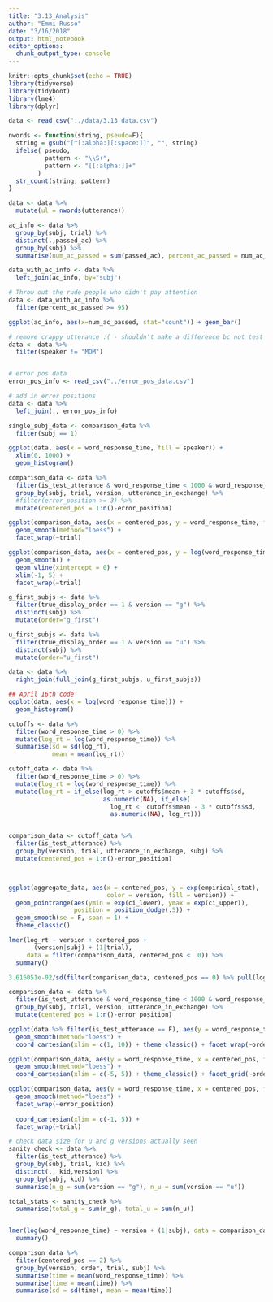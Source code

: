 ```yaml
---
title: "3.13_Analysis"
author: "Emmi Russo"
date: "3/16/2018"
output: html_notebook
editor_options: 
  chunk_output_type: console
---
```


```r
knitr::opts_chunk$set(echo = TRUE)
library(tidyverse)
library(tidyboot)
library(lme4)
library(dplyr)
```

```r
data <- read_csv("../data/3.13_data.csv")

nwords <- function(string, pseudo=F){
  string = gsub("[^[:alpha:][:space:]]", "", string)
  ifelse( pseudo, 
          pattern <- "\\S+", 
          pattern <- "[[:alpha:]]+" 
        )
  str_count(string, pattern)
}

data <- data %>%
  mutate(ul = nwords(utterance))

ac_info <- data %>%
  group_by(subj, trial) %>%
  distinct(.,passed_ac) %>%
  group_by(subj) %>%
  summarise(num_ac_passed = sum(passed_ac), percent_ac_passed = num_ac_passed/n() * 100)

data_with_ac_info <- data %>%
  left_join(ac_info, by="subj")

# Throw out the rude people who didn't pay attention
data <- data_with_ac_info %>%
  filter(percent_ac_passed >= 95)

ggplot(ac_info, aes(x=num_ac_passed, stat="count")) + geom_bar()

# remove crappy utterance :( - shouldn't make a difference bc not test utterance 
data <- data %>%
  filter(speaker != "MOM")


# error pos data
error_pos_info <- read_csv("../error_pos_data.csv")

# add in error positions
data <- data %>%
  left_join(., error_pos_info)

single_subj_data <- comparison_data %>%
  filter(subj == 1)

ggplot(data, aes(x = word_response_time, fill = speaker)) +
  xlim(0, 1000) +
  geom_histogram()

comparison_data <- data %>%
  filter(is_test_utterance & word_response_time < 1000 & word_response_time > 150) %>%
  group_by(subj, trial, version, utterance_in_exchange) %>%
  #filter(error_position >= 3) %>%
  mutate(centered_pos = 1:n()-error_position)

ggplot(comparison_data, aes(x = centered_pos, y = word_response_time, fill = version)) +
  geom_smooth(method="loess") +
  facet_wrap(~trial)

ggplot(comparison_data, aes(x = centered_pos, y = log(word_response_time), fill = version)) +
  geom_smooth() +
  geom_vline(xintercept = 0) +
  xlim(-1, 5) +
  facet_wrap(~trial)

g_first_subjs <- data %>%
  filter(true_display_order == 1 & version == "g") %>%
  distinct(subj) %>%
  mutate(order="g_first")

u_first_subjs <- data %>%
  filter(true_display_order == 1 & version == "u") %>%
  distinct(subj) %>%
  mutate(order="u_first")

data <- data %>%
  right_join(full_join(g_first_subjs, u_first_subjs))
```

```r
## April 16th code
ggplot(data, aes(x = log(word_response_time))) + 
  geom_histogram()

cutoffs <- data %>%
  filter(word_response_time > 0) %>%
  mutate(log_rt = log(word_response_time)) %>%
  summarise(sd = sd(log_rt),
            mean = mean(log_rt))

cutoff_data <- data %>%
  filter(word_response_time > 0) %>%
  mutate(log_rt = log(word_response_time)) %>%
  mutate(log_rt = if_else(log_rt > cutoffs$mean + 3 * cutoffs$sd,
                          as.numeric(NA), if_else(
                            log_rt <  cutoffs$mean - 3 * cutoffs$sd,
                            as.numeric(NA), log_rt)))


comparison_data <- cutoff_data %>%
  filter(is_test_utterance) %>%
  group_by(version, trial, utterance_in_exchange, subj) %>%
  mutate(centered_pos = 1:n()-error_position)



ggplot(aggregate_data, aes(x = centered_pos, y = exp(empirical_stat), 
                           color = version, fill = version)) + 
  geom_pointrange(aes(ymin = exp(ci_lower), ymax = exp(ci_upper)),
                  position = position_dodge(.5)) + 
  geom_smooth(se = F, span = 1) +
  theme_classic()

lmer(log_rt ~ version + centered_pos +
       (version|subj) + (1|trial),
     data = filter(comparison_data, centered_pos <  0)) %>%
  summary()

3.616051e-02/sd(filter(comparison_data, centered_pos == 0) %>% pull(log_rt), na.rm = T)
```

```r
comparison_data <- data %>%
  filter(is_test_utterance & word_response_time < 1000 & word_response_time > 150) %>%
  group_by(subj, trial, version, utterance_in_exchange) %>%
  mutate(centered_pos = 1:n()-error_position)

ggplot(data %>% filter(is_test_utterance == F), aes(y = word_response_time, x = word_in_utterance, fill=version)) +
  geom_smooth(method="loess") +
  coord_cartesian(xlim = c(1, 10)) + theme_classic() + facet_wrap(~order)

ggplot(comparison_data, aes(y = word_response_time, x = centered_pos, fill=version)) +
  geom_smooth(method="loess") +
  coord_cartesian(xlim = c(-5, 5)) + theme_classic() + facet_grid(~order)

ggplot(comparison_data, aes(y = word_response_time, x = centered_pos, fill = version)) +
  geom_smooth(method="loess") +
  facet_wrap(~error_position)  
  
  coord_cartesian(xlim = c(-1, 5)) +
  facet_wrap(~trial)

# check data size for u and g versions actually seen
sanity_check <- data %>%
  filter(is_test_utterance) %>%
  group_by(subj, trial, kid) %>%
  distinct(., kid,version) %>%
  group_by(subj, kid) %>%
  summarise(n_g = sum(version == "g"), n_u = sum(version == "u"))

total_stats <- sanity_check %>%
  summarise(total_g = sum(n_g), total_u = sum(n_u))


lmer(log(word_response_time) ~ version + (1|subj), data = comparison_data) %>%
  summary()

comparison_data %>%
  filter(centered_pos == 2) %>%
  group_by(version, order, trial, subj) %>%
  summarise(time = mean(word_response_time)) %>%
  summarise(time = mean(time)) %>%
  summarise(sd = sd(time), mean = mean(time))

```